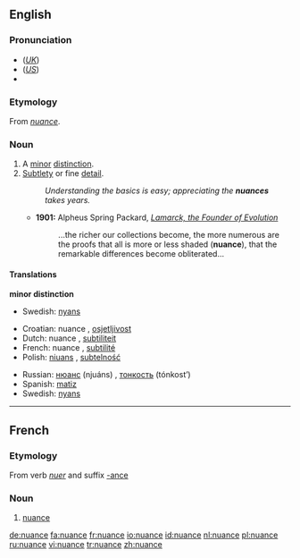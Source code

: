 {{was wotd|2007|February|1}}
{{wikipedia|dab=nuance}}
==English==

===Pronunciation===
*(''[[Received Pronunciation|UK]]'') {{IPA|/ˈnjuː.ɑːns/}}
*(''[[General American|US]]'') {{IPA|/ˈnuː.ɑːns/}}
*{{audio|en-us-nuance.ogg|Audio (US)}}

===Etymology===
From ''[[#French|nuance]]''.

===Noun===
{{en-noun}}

# A [[minor]] [[distinction]].
# [[subtle|Subtlety]] or fine [[detail]].
#: ''Understanding the basics is easy; appreciating the '''nuances''' takes years.''
#* '''1901:''' Alpheus Spring Packard, ''[http://books.google.com/books?vid=OCLC01513448&id=ZkB59HbB7VYC&pg=PA263&lpg=PA263&dq=nuance+date:1850-1950&as_brr=1 Lamarck, the Founder of Evolution]''
#*:...the richer our collections become, the more numerous are the proofs that all is more or less shaded ('''nuance'''), that the remarkable differences become obliterated...

====Translations====
'''minor distinction'''
*Swedish: [[nyans]] {{c}}

{{trans-top|subtlety or fine detail}}
*Croatian: nuance {{f}}, [[osjetljivost]] {{f}}
*Dutch: nuance {{f}}, [[subtiliteit]] {{f}}
*French: nuance {{f}}, [[subtilité]] {{f}}
*Polish: [[niuans ]] {{m}}, [[subtelność]] {{f}}
{{trans-mid}}
*Russian: [[нюанс]] (njuáns) {{m}}, [[тонкость]] (tónkost’) {{f}}
*Spanish: [[matiz]] {{f}}
*Swedish: [[nyans]] {{c}}
{{trans-bot}}

----

==French==
===Etymology===
From verb ''[[nuer]]'' and suffix [[-ance]]

===Noun===
{{fr-noun|f}}
#[[#Noun|nuance]]

[[de:nuance]]
[[fa:nuance]]
[[fr:nuance]]
[[io:nuance]]
[[id:nuance]]
[[nl:nuance]]
[[pl:nuance]]
[[ru:nuance]]
[[vi:nuance]]
[[tr:nuance]]
[[zh:nuance]]